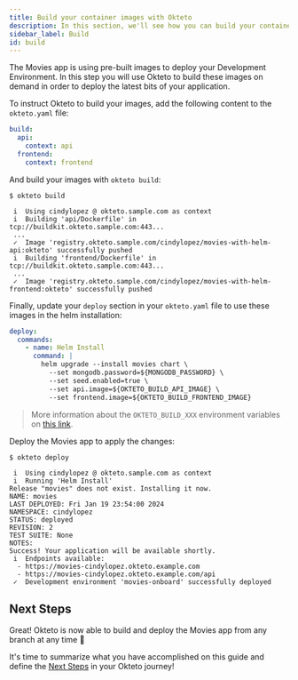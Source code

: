 ```yaml
---
title: Build your container images with Okteto
description: In this section, we'll see how you can build your container images with Okteto
sidebar_label: Build
id: build
---
```


The Movies app is using pre-built images to deploy your Development Environment.
In this step you will use Okteto to build these images on demand in order to deploy the latest bits of your application.

To instruct Okteto to build your images, add the following content to the `okteto.yaml` file:

```yaml
build:
  api:
    context: api
  frontend:
    context: frontend
```

And build your images with `okteto build`:

```console
$ okteto build
```

```console
 i  Using cindylopez @ okteto.sample.com as context
 i  Building 'api/Dockerfile' in tcp://buildkit.okteto.sample.com:443...
 ...
 ✓  Image 'registry.okteto.sample.com/cindylopez/movies-with-helm-api:okteto' successfully pushed
 i  Building 'frontend/Dockerfile' in tcp://buildkit.okteto.sample.com:443...
 ...
 ✓  Image 'registry.okteto.sample.com/cindylopez/movies-with-helm-frontend:okteto' successfully pushed
```

Finally, update your `deploy` section in your `okteto.yaml` file to use these images in the helm installation:

```yaml
deploy:
  commands:
    - name: Helm Install
      command: |
        helm upgrade --install movies chart \
          --set mongodb.password=${MONGODB_PASSWORD} \
          --set seed.enabled=true \
          --set api.image=${OKTETO_BUILD_API_IMAGE} \
          --set frontend.image=${OKTETO_BUILD_FRONTEND_IMAGE}
```

> More information about the `OKTETO_BUILD_XXX` environment variables on [this link](manifest/okteto-variables.mdx#built-in-environment-variables-for-images-in-okteto-registry).

Deploy the Movies app to apply the changes:

```console
$ okteto deploy
```

```console
 i  Using cindylopez @ okteto.sample.com as context
 i  Running 'Helm Install'
Release "movies" does not exist. Installing it now.
NAME: movies
LAST DEPLOYED: Fri Jan 19 23:54:00 2024
NAMESPACE: cindylopez
STATUS: deployed
REVISION: 2
TEST SUITE: None
NOTES:
Success! Your application will be available shortly.
 i  Endpoints available:
  - https://movies-cindylopez.okteto.example.com
  - https://movies-cindylopez.okteto.example.com/api
 ✓  Development environment 'movies-onboard' successfully deployed
```

## Next Steps

Great! Okteto is now able to build and deploy the Movies app from any branch at any time 🚀

It's time to summarize what you have accomplished on this guide and define the [Next Steps](deploy-your-app/next-steps.mdx) in your Okteto journey!
